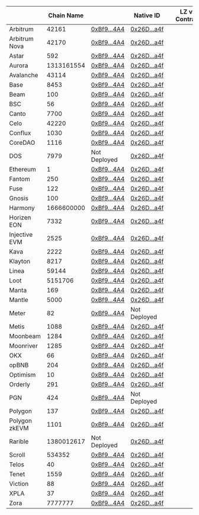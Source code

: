 | <th className="whitespace-nowrap">Chain Name </th> | <th className="whitespace-nowrap">Native ID </th> | <th className="whitespace-nowrap">LZ v1 Contract</th>                                                                        | <th className="whitespace-nowrap">LZ v2 Contract</th>                                                                     |
|----------------------------------------------------|---------------------------------------------------|------------------------------------------------------------------------------------------------------------------------------|---------------------------------------------------------------------------------------------------------------------------|
| Arbitrum                                           | 42161                                             | [0xBf9...4A4](https://arbiscan.io/address/0xbf94ed69281709958c8f60bc15cd1bb6badcd4a4#code)                                   | [0x26D...a4f](https://arbiscan.io/address/0x26DA582889f59EaaE9dA1f063bE0140CD93E6a4f#code)                                |
| Arbitrum Nova                                      | 42170                                             | [0xBf9...4A4](https://nova.arbiscan.io/address/0xbf94ed69281709958c8f60bc15cd1bb6badcd4a4#code)                              | [0x26D...a4f](https://nova.arbiscan.io/address/0x26DA582889f59EaaE9dA1f063bE0140CD93E6a4f#code)                           |
| Astar                                              | 592                                               | [0xBf9...4A4](https://blockscout.com/astar/address/0xBf94Ed69281709958c8f60bc15cD1bB6BADCd4A4/contracts#address-tabs)        | [0x26D...a4f](https://astar.blockscout.com/address/0x26DA582889f59EaaE9dA1f063bE0140CD93E6a4f)                            |
| Aurora                                             | 1313161554                                        | [0xBf9...4A4](https://explorer.aurora.dev/address/0xBf94Ed69281709958c8f60bc15cD1bB6BADCd4A4?tab=contract)                   | [0x26D...a4f](https://explorer.aurora.dev/address/0x26DA582889f59EaaE9dA1f063bE0140CD93E6a4f?tab=contract)                |
| Avalanche                                          | 43114                                             | [0xBf9...4A4](https://snowtrace.io/address/0xBf94Ed69281709958c8f60bc15cD1bB6BADCd4A4/contract/43114/code)                   | [0x26D...a4f](https://snowtrace.io/address/0x26DA582889f59EaaE9dA1f063bE0140CD93E6a4f/contract/43114/code)                |
| Base                                               | 8453                                              | [0xBf9...4A4](https://basescan.org/address/0xBf94Ed69281709958c8f60bc15cD1bB6BADCd4A4#code)                                  | [0x26D...a4f](https://basescan.org/address/0x26DA582889f59EaaE9dA1f063bE0140CD93E6a4f#code)                               |
| Beam                                               | 100                                               | [0xBf9...4A4](https://subnets.avax.network/beam/address/0xBf94Ed69281709958c8f60bc15cD1bB6BADCd4A4?tab=code)                 | [0x26D...a4f](https://snowtrace.io/address/0x26DA582889f59EaaE9dA1f063bE0140CD93E6a4f/contract/43114/code)                |
| BSC                                                | 56                                                | [0xBf9...4A4](https://bscscan.com/address/0xBf94Ed69281709958c8f60bc15cD1bB6BADCd4A4#code)                                   | [0x26D...a4f](https://bscscan.com/address/0x26DA582889f59EaaE9dA1f063bE0140CD93E6a4f#code)                                |
| Canto                                              | 7700                                              | [0xBf9...4A4](https://tuber.build/address/0xBf94Ed69281709958c8f60bc15cD1bB6BADCd4A4?tab=contract)                           | [0x26D...a4f](https://tuber.build/address/0x26DA582889f59EaaE9dA1f063bE0140CD93E6a4f?tab=contract)                        |
| Celo                                               | 42220                                             | [0xBf9...4A4](https://celoscan.io/address/0xBf94Ed69281709958c8f60bc15cD1bB6BADCd4A4#code)                                   | [0x26D...a4f](https://celoscan.io/address/0x26DA582889f59EaaE9dA1f063bE0140CD93E6a4f#code)                                |
| Conflux                                            | 1030                                              | [0xBf9...4A4](https://evm.confluxscan.io/address/0xbf94ed69281709958c8f60bc15cd1bb6badcd4a4?tab=contract-viewer)             | [0x26D...a4f](https://evm.confluxscan.net/contract-verification?address=0x26da582889f59eaae9da1f063be0140cd93e6a4f)       |
| CoreDAO                                            | 1116                                              | [0xBf9...4A4](https://scan.coredao.org/address/0xbf94ed69281709958c8f60bc15cd1bb6badcd4a4#code)                              | [0x26D...a4f](https://scan.coredao.org/address/0x26DA582889f59EaaE9dA1f063bE0140CD93E6a4f#code)                           |
| DOS                                                | 7979                                              | Not Deployed                                                                                                                 | [0x26D...a4f](https://snowtrace.io/address/0x26DA582889f59EaaE9dA1f063bE0140CD93E6a4f/contract/7979/code)                 |
| Ethereum                                           | 1                                                 | [0xBf9...4A4](https://etherscan.io/address/0xbf94ed69281709958c8f60bc15cd1bb6badcd4a4#code)                                  | [0x26D...a4f](https://etherscan.io/address/0x26DA582889f59EaaE9dA1f063bE0140CD93E6a4f#code)                               |
| Fantom                                             | 250                                               | [0xBf9...4A4](https://ftmscan.com/address/0xBf94Ed69281709958c8f60bc15cD1bB6BADCd4A4#code)                                   | [0x26D...a4f](https://ftmscan.com/address/0x26DA582889f59EaaE9dA1f063bE0140CD93E6a4f#code)                                |
| Fuse                                               | 122                                               | [0xBf9...4A4](https://explorer.fuse.io/address/0xBf94Ed69281709958c8f60bc15cD1bB6BADCd4A4?tab=contract)                      | [0x26D...a4f](https://explorer.fuse.io/address/0x26DA582889f59EaaE9dA1f063bE0140CD93E6a4f?tab=contract)                   |
| Gnosis                                             | 100                                               | [0xBf9...4A4](https://gnosisscan.io/address/0xbf94ed69281709958c8f60bc15cd1bb6badcd4a4#code)                                 | [0x26D...a4f](https://gnosisscan.io/address/0x26da582889f59eaae9da1f063be0140cd93e6a4f#code)                              |
| Harmony                                            | 1666600000                                        | [0xBf9...4A4](https://explorer.harmony.one/address/0xbf94ed69281709958c8f60bc15cd1bb6badcd4a4?activeTab=6)                   | [0x26D...a4f](https://explorer.harmony.one/verifycontract?address=0x26da582889f59eaae9da1f063be0140cd93e6a4f&shard=0)     |
| Horizen EON                                        | 7332                                              | [0xBf9...4A4](https://eon-explorer.horizenlabs.io/address/0xBf94Ed69281709958c8f60bc15cD1bB6BADCd4A4/contracts#address-tabs) | [0x26D...a4f](https://explorer.harmony.one/address/0x26da582889f59eaae9da1f063be0140cd93e6a4f)                            |
| Injective EVM                                      | 2525                                              | [0xBf9...4A4](https://inevm.calderaexplorer.xyz/address/0xBf94Ed69281709958c8f60bc15cD1bB6BADCd4A4?tab=contract)             | [0x26D...a4f](https://eon-explorer.horizenlabs.io/address/0x26DA582889f59EaaE9dA1f063bE0140CD93E6a4f/)                    |
| Kava                                               | 2222                                              | [0xBf9...4A4](https://kavascan.com/address/0xBf94Ed69281709958c8f60bc15cD1bB6BADCd4A4/contracts#address-tabs)                | [0x26D...a4f](https://kavascan.com/address/0x26DA582889f59EaaE9dA1f063bE0140CD93E6a4f/contracts#address-tabs)             |
| Klayton                                            | 8217                                              | [0xBf9...4A4](https://klaytnscope.com/account/0xbf94ed69281709958c8f60bc15cd1bb6badcd4a4?tabId=contractCode)                 | [0x26D...a4f](https://klaytnscope.com/account/0x26DA582889f59EaaE9dA1f063bE0140CD93E6a4f?tabId=contractCode)              |
| Linea                                              | 59144                                             | [0xBf9...4A4](https://lineascan.build/address/0xbf94ed69281709958c8f60bc15cd1bb6badcd4a4#code)                               | [0x26D...a4f](https://lineascan.build/address/0x26DA582889f59EaaE9dA1f063bE0140CD93E6a4f#code)                            |
| Loot                                               | 5151706                                           | [0xBf9...4A4](https://explorer.lootchain.com/address/0xBf94Ed69281709958c8f60bc15cD1bB6BADCd4A4/contracts#address-tabs)      | [0x26D...a4f](https://explorer.lootchain.com/address/0x26DA582889f59EaaE9dA1f063bE0140CD93E6a4f/)                         |
| Manta                                              | 169                                               | [0xBf9...4A4](https://manta.socialscan.io/address/0xbf94ed69281709958c8f60bc15cd1bb6badcd4a4#contract)                       | [0x26D...a4f](https://pacific-explorer.manta.network/address/0x26DA582889f59EaaE9dA1f063bE0140CD93E6a4f?tab=contract)     |
| Mantle                                             | 5000                                              | [0xBf9...4A4](https://explorer.mantle.xyz/address/0xBf94Ed69281709958c8f60bc15cD1bB6BADCd4A4/contracts#address-tabs)         | [0x26D...a4f](https://explorer.mantle.xyz/address/0x26DA582889f59EaaE9dA1f063bE0140CD93E6a4f/contracts#address-tabs)      |
| Meter                                              | 82                                                | [0xBf9...4A4](https://scan.meter.io/address/0xbf94ed69281709958c8f60bc15cd1bb6badcd4a4?tab=4&p=1)                            | Not Deployed                                                                                                              |
| Metis                                              | 1088                                              | [0xBf9...4A4](https://explorer.metis.io/address/0xBf94Ed69281709958c8f60bc15cD1bB6BADCd4A4/contract/1088/code)               | [0x26D...a4f](https://explorer.metis.io/address/0x26DA582889f59EaaE9dA1f063bE0140CD93E6a4f/contract/1088/code)            |
| Moonbeam                                           | 1284                                              | [0xBf9...4A4](https://moonscan.io/address/0xBf94Ed69281709958c8f60bc15cD1bB6BADCd4A4#code)                                   | [0x26D...a4f](https://moonscan.io/address/0x26DA582889f59EaaE9dA1f063bE0140CD93E6a4f#code)                                |
| Moonriver                                          | 1285                                              | [0xBf9...4A4](https://moonriver.moonscan.io/address/0xBf94Ed69281709958c8f60bc15cD1bB6BADCd4A4#code)                         | [0x26D...a4f](https://moonriver.moonscan.io/address/0x26da582889f59eaae9da1f063be0140cd93e6a4f#code)                      |
| OKX                                                | 66                                                | [0xBf9...4A4](https://www.okx.com/explorer/oktc/address/0xbf94ed69281709958c8f60bc15cd1bb6badcd4a4)                          | [0x26D...a4f](https://www.okx.com/es-la/explorer/oktc/address/0x26da582889f59eaae9da1f063be0140cd93e6a4f/contract)        |
| opBNB                                              | 204                                               | [0xBf9...4A4](https://opbnbscan.com/address/0xbf94ed69281709958c8f60bc15cd1bb6badcd4a4?tab=Contract&p=1)                     | [0x26D...a4f](https://opbnbscan.com/address/0x26DA582889f59EaaE9dA1f063bE0140CD93E6a4f?tab=Contract&p=1)                  |
| Optimism                                           | 10                                                | [0xBf9...4A4](https://optimistic.etherscan.io/address/0xbf94ed69281709958c8f60bc15cd1bb6badcd4a4#code)                       | [0x26D...a4f](https://optimistic.etherscan.io/address/0x26DA582889f59EaaE9dA1f063bE0140CD93E6a4f#code)                    |
| Orderly                                            | 291                                               | [0xBf9...4A4](https://explorer.orderly.network/address/0xBf94Ed69281709958c8f60bc15cD1bB6BADCd4A4?tab=contract)              | [0x26D...a4f](https://explorer.orderly.network/address/0x26DA582889f59EaaE9dA1f063bE0140CD93E6a4f?tab=contract)           |
| PGN                                                | 424                                               | [0xBf9...4A4](https://explorer.publicgoods.network/address/0xBf94Ed69281709958c8f60bc15cD1bB6BADCd4A4?tab=contract)          | Not Deployed                                                                                                              |
| Polygon                                            | 137                                               | [0xBf9...4A4](https://polygonscan.com/address/0xBf94Ed69281709958c8f60bc15cD1bB6BADCd4A4#code)                               | [0x26D...a4f](https://polygonscan.com/address/0x26DA582889f59EaaE9dA1f063bE0140CD93E6a4f#code)                            |
| Polygon zkEVM                                      | 1101                                              | [0xBf9...4A4](https://zkevm.polygonscan.com/address/0xBf94Ed69281709958c8f60bc15cD1bB6BADCd4A4#code)                         | [0x26D...a4f](https://zkevm.polygonscan.com/address/0x26DA582889f59EaaE9dA1f063bE0140CD93E6a4f#code)                      |
| Rarible                                            | 1380012617                                        | Not Deployed                                                                                                                 | [0x26D...a4f](https://mainnet.explorer.rarichain.org/address/0x26DA582889f59EaaE9dA1f063bE0140CD93E6a4f?tab=contract)     |
| Scroll                                             | 534352                                            | [0xBf9...4A4](https://scrollscan.com/address/0xBf94Ed69281709958c8f60bc15cD1bB6BADCd4A4#code)                                | [0x26D...a4f](https://scrollscan.com/address/0x26DA582889f59EaaE9dA1f063bE0140CD93E6a4f#code)                             |
| Telos                                              | 40                                                | [0xBf9...4A4](https://www.teloscan.io/address/0xBf94Ed69281709958c8f60bc15cD1bB6BADCd4A4#contract)                           | [0x26D...a4f](https://www.teloscan.io/address/0x26DA582889f59EaaE9dA1f063bE0140CD93E6a4f#contract)                        |
| Tenet                                              | 1559                                              | [0xBf9...4A4](https://tenetscan.io/address/0xBf94Ed69281709958c8f60bc15cD1bB6BADCd4A4/contracts#address-tabs)                | [0x26D...a4f](https://tenetscan.io/address/0x26DA582889f59EaaE9dA1f063bE0140CD93E6a4f/verify-via-standard-json-input/new) |
| Viction                                            | 88                                                | [0xBf9...4A4](https://tomoscan.io/contracts/verify/0xbf94ed69281709958c8f60bc15cd1bb6badcd4a4)                               | [0x26D...a4f](https://tomoscan.io/contracts/verify/0x26DA582889f59EaaE9dA1f063bE0140CD93E6a4f)                            |
| XPLA                                               | 37                                                | [0xBf9...4A4](https://explorer.xpla.dev/mainnet/address/0xbf94ed69281709958c8f60bc15cd1bb6badcd4a4#SourceCode)               | [0x26D...a4f](https://explorer.xpla.io/mainnet/address/0x26da582889f59eaae9da1f063be0140cd93e6a4f#SourceCode)             |
| Zora                                               | 7777777                                           | [0xBf9...4A4](https://explorer.zora.energy/address/0xBf94Ed69281709958c8f60bc15cD1bB6BADCd4A4?tab=contract)                  | [0x26D...a4f](https://explorer.zora.energy/address/0x26DA582889f59EaaE9dA1f063bE0140CD93E6a4f?tab=contract)               |
